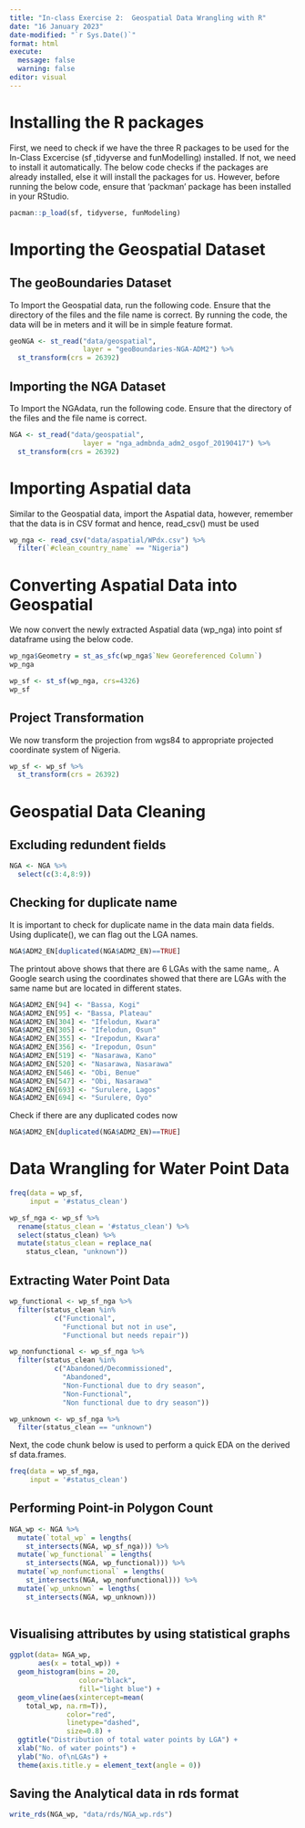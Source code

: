 ```yaml
---
title: "In-class Exercise 2:  Geospatial Data Wrangling with R"
date: "16 January 2023"
date-modified: "`r Sys.Date()`"
format: html
execute:
  message: false
  warning: false
editor: visual
---
```


# Installing the R packages

First, we need to check if we have the three R packages to be used for the In-Class Excercise (sf ,tidyverse and funModelling) installed. If not, we need to install it automatically. The below code checks if the packages are already installed, else it will install the packages for us. However, before running the below code, ensure that 'packman' package has been installed in your RStudio.

```r
pacman::p_load(sf, tidyverse, funModeling)
```

# Importing the Geospatial Dataset

## The geoBoundaries Dataset

To Import the Geospatial data, run the following code. Ensure that the directory of the files and the file name is correct. By running the code, the data will be in meters and it will be in simple feature format.

```r
geoNGA <- st_read("data/geospatial", 
                  layer = "geoBoundaries-NGA-ADM2") %>%
  st_transform(crs = 26392)
```

## Importing the NGA Dataset

To Import the NGAdata, run the following code. Ensure that the directory of the files and the file name is correct.

```r
NGA <- st_read("data/geospatial", 
                  layer = "nga_admbnda_adm2_osgof_20190417") %>%
  st_transform(crs = 26392)
```

# Importing Aspatial data

Similar to the Geospatial data, import the Aspatial data, however, remember that the data is in CSV format and hence, read_csv() must be used

```r
wp_nga <- read_csv("data/aspatial/WPdx.csv") %>%
  filter(`#clean_country_name` == "Nigeria")
```

# Converting Aspatial Data into Geospatial

We now convert the newly extracted Aspatial data (wp_nga) into point sf dataframe using the below code.

```r
wp_nga$Geometry = st_as_sfc(wp_nga$`New Georeferenced Column`)
wp_nga
```

```r
wp_sf <- st_sf(wp_nga, crs=4326)
wp_sf
```

## Project Transformation

We now transform the projection from wgs84 to appropriate projected coordinate system of Nigeria.

```r
wp_sf <- wp_sf %>%
  st_transform(crs = 26392)
```

# Geospatial Data Cleaning

## Excluding redundent fields

```r
NGA <- NGA %>%
  select(c(3:4,8:9))
```

## Checking for duplicate name

It is important to check for duplicate name in the data main data fields. Using duplicate(), we can flag out the LGA names.

```r
NGA$ADM2_EN[duplicated(NGA$ADM2_EN)==TRUE]
```

The printout above shows that there are 6 LGAs with the same name,. A Google search using the coordinates showed that there are LGAs with the same name but are located in different states.

```r
NGA$ADM2_EN[94] <- "Bassa, Kogi"
NGA$ADM2_EN[95] <- "Bassa, Plateau"
NGA$ADM2_EN[304] <- "Ifelodun, Kwara"
NGA$ADM2_EN[305] <- "Ifelodun, Osun"
NGA$ADM2_EN[355] <- "Irepodun, Kwara"
NGA$ADM2_EN[356] <- "Irepodun, Osun"
NGA$ADM2_EN[519] <- "Nasarawa, Kano"
NGA$ADM2_EN[520] <- "Nasarawa, Nasarawa"
NGA$ADM2_EN[546] <- "Obi, Benue"
NGA$ADM2_EN[547] <- "Obi, Nasarawa"
NGA$ADM2_EN[693] <- "Surulere, Lagos"
NGA$ADM2_EN[694] <- "Surulere, Oyo"
```

Check if there are any duplicated codes now

```r
NGA$ADM2_EN[duplicated(NGA$ADM2_EN)==TRUE]
```

# Data Wrangling for Water Point Data

```r
freq(data = wp_sf,
     input = '#status_clean')
```

```r
wp_sf_nga <- wp_sf %>%
  rename(status_clean = '#status_clean') %>%
  select(status_clean) %>%
  mutate(status_clean = replace_na(
    status_clean, "unknown"))
```

## Extracting Water Point Data

```r
wp_functional <- wp_sf_nga %>%
  filter(status_clean %in%
           c("Functional",
             "Functional but not in use",
             "Functional but needs repair"))
```

```r
wp_nonfunctional <- wp_sf_nga %>%
  filter(status_clean %in%
           c("Abandoned/Decommissioned",
             "Abandoned",
             "Non-Functional due to dry season",
             "Non-Functional",
             "Non functional due to dry season"))
```

```r
wp_unknown <- wp_sf_nga %>%
  filter(status_clean == "unknown")
```

Next, the code chunk below is used to perform a quick EDA on the derived sf data.frames.

```r
freq(data = wp_sf_nga,
     input = '#status_clean')
```

## Performing Point-in Polygon Count

```r
NGA_wp <- NGA %>%
  mutate(`total_wp` = lengths(
    st_intersects(NGA, wp_sf_nga))) %>%
  mutate(`wp_functional` = lengths(
    st_intersects(NGA, wp_functional))) %>%
  mutate(`wp_nonfunctional` = lengths(
    st_intersects(NGA, wp_nonfunctional))) %>%
  mutate(`wp_unknown` = lengths(
    st_intersects(NGA, wp_unknown)))
  
```

## Visualising attributes by using statistical graphs

```r
ggplot(data= NGA_wp,
       aes(x = total_wp)) + 
  geom_histogram(bins = 20,
                 color="black",
                 fill="light blue") + 
  geom_vline(aes(xintercept=mean(
    total_wp, na.rm=T)),
              color="red",
              linetype="dashed",
              size=0.8) + 
  ggtitle("Distribution of total water points by LGA") + 
  xlab("No. of water points") + 
  ylab("No. of\nLGAs") + 
  theme(axis.title.y = element_text(angle = 0))
```

## Saving the Analytical data in rds format

```r
write_rds(NGA_wp, "data/rds/NGA_wp.rds")
```
